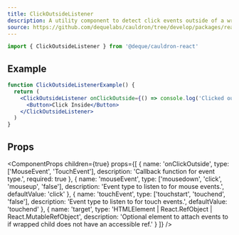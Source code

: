 ```yaml
---
title: ClickOutsideListener
description: A utility component to detect click events outside of a wrapped component.
source: https://github.com/dequelabs/cauldron/tree/develop/packages/react/src/components/ClickOutsideListener/index.tsx
---
```



```js
import { ClickOutsideListener } from '@deque/cauldron-react'
```

## Example

```jsx example
function ClickOutsideListenerExample() {
  return (
    <ClickOutsideListener onClickOutside={() => console.log('Clicked outside!')}>
      <Button>Click Inside</Button>
    </ClickOutsideListener>
  )
}
````

## Props

<ComponentProps
  children={true}
  props={[
    {
      name: 'onClickOutside',
      type: ['MouseEvent', 'TouchEvent'],
      description: 'Callback function for event type.',
      required: true
    },
    {
      name: 'mouseEvent',
      type: ['mousedown', 'click', 'mouseup', 'false'],
      description: 'Event type to listen to for mouse events.',
      defaultValue: 'click'
    },
    {
      name: 'touchEvent',
      type: ['touchstart', 'touchend', 'false'],
      description: 'Event type to listen to for touch events.',
      defaultValue: 'touchend'
    },
    {
      name: 'target',
      type: 'HTMLElement | React.RefObject | React.MutableRefObject',
      description: 'Optional element to attach events to if wrapped child does not have an accessible ref.'
    }
  ]}
/>
